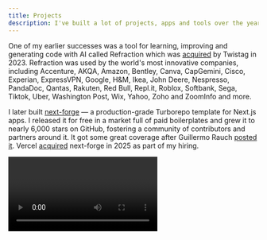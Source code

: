 ```yaml
---
title: Projects
description: I've built a lot of projects, apps and tools over the years. Many have failed and some have succeeded, but I've learned a lot from each of them.
---
```


One of my earlier successes was a tool for learning, improving and generating code with AI called Refraction which was [acquired](https://x.com/haydenbleasel/status/1678770475647012864) by Twistag in 2023. Refraction was used by the world's most innovative companies, including Accenture, AKQA, Amazon, Bentley, Canva, CapGemini, Cisco, Experian, ExpressVPN, Google, H&M, Ikea, John Deere, Nespresso, PandaDoc, Qantas, Rakuten, Red Bull, Repl.it, Roblox, Softbank, Sega, Tiktok, Uber, Washington Post, Wix, Yahoo, Zoho and ZoomInfo and more.

I later built [next-forge](https://www.next-forge.com/) — a production-grade Turborepo template for Next.js apps. I released it for free in a market full of paid boilerplates and grew it to nearly 6,000 stars on GitHub, fostering a community of contributors and partners around it. It got some great coverage after Guillermo Rauch [posted it](https://x.com/rauchg/status/1853171412766466119). Vercel [acquired](https://x.com/haydenbleasel/status/1929625673586598148) next-forge in 2025 as part of my hiring.

<Video url="https://youtu.be/aHZz_6NhQkQ" controls />

I also made Orate &mdash; the AI toolkit for speech. It was a library for synthesizing speech, transcribing audio, converting voices and isolating audio. After growing it to around 400 stars on GitHub, Orate was merged into the Vercel [AI SDK](https://ai-sdk.dev/) in 2025 as [`transcribe()`](https://x.com/aisdk/status/1909603418639155460) and [`generateSpeech()`](https://x.com/aisdk/status/1911763995272626504) functions.

I'm currently working on [Ultracite](https://www.ultracite.ai/), the AI-ready formatter that helps you write and generate code faster. It's effectively a zero-config Biome preset that provides a robust linting and formatting experience for your team and your AI integrations.

<Video url="https://youtu.be/lEkXbneUnWg" controls />

I'm also working on [Kibo UI](https://www.kibo-ui.com/), a custom registry of composable, accessible and open source components designed for use with shadcn/ui.

<Video url="https://www.youtube.com/shorts/1yoW9OH9YAk" controls />

I also made some open source alternatives to existing tools, including [Tersa](https://www.tersa.ai/), an open source alternative to Flora, and [Eververse](https://www.eververse.ai/), an open source alternative to Productboard.
